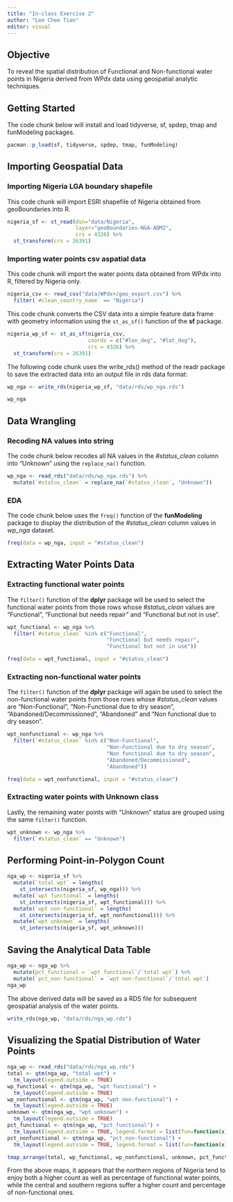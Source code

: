 ```yaml
---
title: "In-class Exercise 2"
author: "Lee Chee Tian"
editor: visual
---
```


## Objective

To reveal the spatial distribution of Functional and Non-functional water points in Nigeria derived from WPdx data using geospatial analytic techniques.

## Getting Started

The code chunk below will install and load tidyverse, sf, spdep, tmap and funModeling packages.

```r
pacman::p_load(sf, tidyverse, spdep, tmap, funModeling)
```

## Importing Geospatial Data

### Importing Nigeria LGA boundary shapefile

This code chunk will import ESRI shapefile of Nigeria obtained from geoBoundaries into R.

```r
nigeria_sf <- st_read(dsn="data/Nigeria", 
                      layer="geoBoundaries-NGA-ADM2",
                      crs = 4326) %>%
  st_transform(crs = 26391)
```

### Importing water points csv aspatial data

This code chunk will import the water points data obtained from WPdx into R, filtered by Nigeria only.

```r
nigeria_csv <- read_csv("data/WPdx+/geo_export.csv") %>%
  filter(`#clean_country_name` == "Nigeria")
```

This code chunk converts the CSV data into a simple feature data frame with geometry information using the `st_as_sf()` function of the **sf** package.

```r
nigeria_wp_sf <- st_as_sf(nigeria_csv, 
                          coords = c("#lon_deg", "#lat_deg"),
                          crs = 4326) %>%
  st_transform(crs = 26391)
```

The following code chunk uses the write_rds() method of the readr package to save the extracted data into an output file in rds data format:

```r
wp_nga <- write_rds(nigeria_wp_sf, "data/rds/wp_nga.rds")
```

```r
wp_nga
```

## Data Wrangling

### Recoding NA values into string

The code chunk below recodes all NA values in the *#status_clean* column into "Unknown" using the `replace_na()` function.

```r
wp_nga <- read_rds("data/rds/wp_nga.rds") %>%
  mutate(`#status_clean` = replace_na(`#status_clean`, "Unknown"))
```

### EDA

The code chunk below uses the `freq()` function of the **funModeling** package to display the distribution of the *#status_clean* column values in *wp_nga* dataset.

```r
freq(data = wp_nga, input = "#status_clean")
```

## Extracting Water Points Data

### Extracting functional water points

The `filter()` function of the **dplyr** package will be used to select the functional water points from those rows whose *#status_clean* values are "Functional", "Functional but needs repair" and "Functional but not in use".

```r
wpt_functional <- wp_nga %>%
  filter(`#status_clean` %in% c("Functional", 
                                "Functional but needs repair",
                                "Functional but not in use"))
```

```r
freq(data = wpt_functional, input = "#status_clean")
```

### Extracting non-functional water points

The `filter()` function of the **dplyr** package will again be used to select the non-functional water points from those rows whose *#status_clean* values are "Non-Functional", "Non-Functional due to dry season", "Abandoned/Decommissioned", "Abandoned" and "Non functional due to dry season".

```r
wpt_nonfunctional <- wp_nga %>%
  filter(`#status_clean` %in% c("Non-Functional", 
                                "Non-Functional due to dry season",
                                "Non functional due to dry season",
                                "Abandoned/Decommissioned",
                                "Abandoned"))
```

```r
freq(data = wpt_nonfunctional, input = "#status_clean")
```

### Extracting water points with Unknown class

Lastly, the remaining water points with "Unknown" status are grouped using the same `filter()` function.

```r
wpt_unknown <- wp_nga %>%
  filter(`#status_clean` == "Unknown")
```

## Performing Point-in-Polygon Count

```r
nga_wp <- nigeria_sf %>% 
  mutate(`total wpt` = lengths(
    st_intersects(nigeria_sf, wp_nga))) %>%
  mutate(`wpt functional` = lengths(
    st_intersects(nigeria_sf, wpt_functional))) %>%
  mutate(`wpt non-functional` = lengths(
    st_intersects(nigeria_sf, wpt_nonfunctional))) %>%
  mutate(`wpt unknown` = lengths(
    st_intersects(nigeria_sf, wpt_unknown)))
```

## Saving the Analytical Data Table

```r
nga_wp <- nga_wp %>%
  mutate(pct_functional = `wpt functional`/`total wpt`) %>%
  mutate(`pct_non-functional` = `wpt non-functional`/`total wpt`) 
nga_wp
```

The above derived data will be saved as a RDS file for subsequent geospatial analysis of the water points.

```r
write_rds(nga_wp, "data/rds/nga_wp.rds")
```

## Visualizing the Spatial Distribution of Water Points

```r
nga_wp <- read_rds("data/rds/nga_wp.rds")
total <- qtm(nga_wp, "total wpt") + 
  tm_layout(legend.outside = TRUE)
wp_functional <- qtm(nga_wp, "wpt functional") + 
  tm_layout(legend.outside = TRUE)
wp_nonfunctional <- qtm(nga_wp, "wpt non-functional") + 
  tm_layout(legend.outside = TRUE)
unknown <- qtm(nga_wp, "wpt unknown") + 
  tm_layout(legend.outside = TRUE)
pct_functional <- qtm(nga_wp, "pct_functional") + 
  tm_layout(legend.outside = TRUE, legend.format = list(fun=function(x) paste0(formatC(x * 100, digits=0, format="f"), " %")))
pct_nonfunctional <- qtm(nga_wp, "pct_non-functional") + 
  tm_layout(legend.outside = TRUE, legend.format = list(fun=function(x) paste0(formatC(x * 100, digits=0, format="f"), " %")))

tmap_arrange(total, wp_functional, wp_nonfunctional, unknown, pct_functional, pct_nonfunctional, asp=1, ncol=2)
```

From the above maps, it appears that the northern regions of Nigeria tend to enjoy both a higher count as well as percentage of functional water points, while the central and southern regions suffer a higher count and percentage of non-functional ones.
